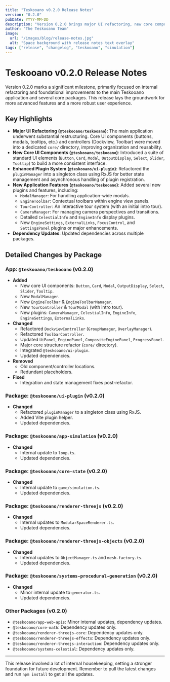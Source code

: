 ```yaml
---
title: "Teskooano v0.2.0 Release Notes"
version: "0.2.0"
pubDate: YYYY-MM-DD
description: "Version 0.2.0 brings major UI refactoring, new core components, plugin system improvements, and dependency updates."
author: "The Teskooano Team"
image:
  url: "/images/blog/release-notes.jpg"
  alt: "Space background with release notes text overlay"
tags: ["release", "changelog", "teskooano", "simulation"]
---
```


# Teskooano v0.2.0 Release Notes

Version 0.2.0 marks a significant milestone, primarily focused on internal refactoring and foundational improvements to the main Teskooano application and several core packages. This release lays the groundwork for more advanced features and a more robust user experience.

## Key Highlights

- **Major UI Refactoring (`@teskooano/teskooano`)**: The main application underwent substantial restructuring. Core UI components (buttons, modals, tooltips, etc.) and controllers (Dockview, Toolbar) were moved into a dedicated `core/` directory, improving organization and reusability.
- **New Core UI Components (`@teskooano/teskooano`)**: Introduced a suite of standard UI elements (`Button`, `Card`, `Modal`, `OutputDisplay`, `Select`, `Slider`, `Tooltip`) to build a more consistent interface.
- **Enhanced Plugin System (`@teskooano/ui-plugin`)**: Refactored the `pluginManager` into a singleton class using RxJS for better state management and asynchronous handling of plugin registration.
- **New Application Features (`@teskooano/teskooano`)**: Added several new plugins and features, including:
  - `ModalManager`: For handling application-wide modals.
  - `EngineToolbar`: Contextual toolbars within engine view panels.
  - `TourController`: An interactive tour system (with an initial intro tour).
  - `CameraManager`: For managing camera perspectives and transitions.
  - Detailed `CelestialInfo` and `EngineInfo` display plugins.
  - New `EngineSettings`, `ExternalLinks`, `FocusControl`, and `SettingsPanel` plugins or major enhancements.
- **Dependency Updates**: Updated dependencies across multiple packages.

## Detailed Changes by Package

### App: `@teskooano/teskooano` (v0.2.0)

- **Added**
  - New core UI components: `Button`, `Card`, `Modal`, `OutputDisplay`, `Select`, `Slider`, `Tooltip`.
  - New `ModalManager`.
  - New `EngineToolbar` & `EngineToolbarManager`.
  - New `TourController` & `TourModal` (with intro tour).
  - New plugins: `CameraManager`, `CelestialInfo`, `EngineInfo`, `EngineSettings`, `ExternalLinks`.
- **Changed**
  - Refactored `DockviewController` (`GroupManager`, `OverlayManager`).
  - Refactored `ToolbarController`.
  - Updated `UiPanel`, `EnginePanel`, `CompositeEnginePanel`, `ProgressPanel`.
  - Major core structure refactor (`core/` directory).
  - Integrated `@teskooano/ui-plugin`.
  - Updated dependencies.
- **Removed**
  - Old component/controller locations.
  - Redundant placeholders.
- **Fixed**
  - Integration and state management fixes post-refactor.

### Package: `@teskooano/ui-plugin` (v0.2.0)

- **Changed**
  - Refactored `pluginManager` to a singleton class using RxJS.
  - Added Vite plugin helper.
  - Updated dependencies.

### Package: `@teskooano/app-simulation` (v0.2.0)

- **Changed**
  - Internal update to `loop.ts`.
  - Updated dependencies.

### Package: `@teskooano/core-state` (v0.2.0)

- **Changed**
  - Internal update to `game/simulation.ts`.
  - Updated dependencies.

### Package: `@teskooano/renderer-threejs` (v0.2.0)

- **Changed**
  - Internal updates to `ModularSpaceRenderer.ts`.
  - Updated dependencies.

### Package: `@teskooano/renderer-threejs-objects` (v0.2.0)

- **Changed**
  - Internal updates to `ObjectManager.ts` and `mesh-factory.ts`.
  - Updated dependencies.

### Package: `@teskooano/systems-procedural-generation` (v0.2.0)

- **Changed**
  - Minor internal update to `generator.ts`.
  - Updated dependencies.

### Other Packages (v0.2.0)

- `@teskooano/app-web-apis`: Minor internal updates, dependency updates.
- `@teskooano/core-math`: Dependency updates only.
- `@teskooano/renderer-threejs-core`: Dependency updates only.
- `@teskooano/renderer-threejs-effects`: Dependency updates only.
- `@teskooano/renderer-threejs-interaction`: Dependency updates only.
- `@teskooano/systems-celestial`: Dependency updates only.

---

This release involved a lot of internal housekeeping, setting a stronger foundation for future development. Remember to pull the latest changes and run `npm install` to get all the updates.
